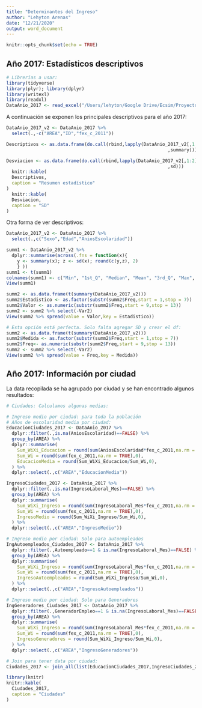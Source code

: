 ```yaml
---
title: "Determinantes del Ingreso"
author: "Lehyton Arenas"
date: "12/21/2020"
output: word_document
---
```


```r
knitr::opts_chunk$set(echo = TRUE)
```

## Año 2017: Estadísticos descriptivos

```r
# Librerías a usar:
library(tidyverse)
library(plyr); library(dplyr)
library(writexl) 
library(readxl)
DataAnio_2017 <- read_excel("/Users/lehyton/Google Drive/Ecsim/Proyecto Agosto/3_Entregables Lehyton/Data/DataAnio_2017_v3.xlsx")
```

A continuación se exponen los principales descriptivos para el año 2017: 

```r
DataAnio_2017_v2 <- DataAnio_2017 %>% 
  select(.,-c("AREA","ID","fex_c_2011"))

Descriptivos <- as.data.frame(do.call(rbind,lapply(DataAnio_2017_v2[,1:2]
                                                            ,summary)))

Desviacion <- as.data.frame(do.call(rbind,lapply(DataAnio_2017_v2[,1:2]
                                                            ,sd)))
  knitr::kable(
  Descriptivos,
  caption = "Resumen estadístico"
)
  knitr::kable(
  Desviacion,
  caption = "SD"
)
```
Otra forma de ver descriptivos:
```r

DataAnio_2017_v2 <- DataAnio_2017 %>% 
  select(.,c("Sexo","Edad","AniosEscolaridad"))

summ1 <- DataAnio_2017_v2 %>% 
  dplyr::summarise(across(.fns = function(x){
    y <- summary(x); z <- sd(x); round(c(y,z), 2) 
    } ))
summ1 <- t(summ1)
colnames(summ1) <- c("Min", "1st_Q", "Median", "Mean", "3rd_Q", "Max", "St_d")
View(summ1)

summ2 <- as.data.frame(t(summary(DataAnio_2017_v2)))
summ2$Estadistico <- as.factor(substr(summ2$Freq,start = 1,stop = 7))
summ2$Valor <- as.numeric(substr(summ2$Freq,start = 9,stop = 13))
summ2 <- summ2 %>% select(-Var2)
View(summ2 %>% spread(value = Valor,key = Estadistico))

# Esta opción está perfecta. Solo falta agregar SD y crear el df:
summ2 <- as.data.frame(t(summary(DataAnio_2017_v2)))
summ2$Medida <- as.factor(substr(summ2$Freq,start = 1,stop = 7))
summ2$Freq<- as.numeric(substr(summ2$Freq,start = 9,stop = 13))
summ2 <- summ2 %>% select(-Var2)
View(summ2 %>% spread(value = Freq,key = Medida))
```
## Año 2017: Información por ciudad

La data recopilada se ha agrupado por ciudad y se han encontrado algunos resultados:
```r
# Ciudades: Calculamos algunas medias:

# Ingreso medio por ciudad: para toda la población
# Años de escolaridad media por ciudad:
EducacionCiudades_2017 <- DataAnio_2017 %>% 
  dplyr::filter(.,is.na(AniosEscolaridad)==FALSE) %>%
  group_by(AREA) %>% 
  dplyr::summarise(
    Sum_WiXi_Educacion = round(sum(AniosEscolaridad*fex_c_2011,na.rm = TRUE),0),
    Sum_Wi = round(sum(fex_c_2011,na.rm = TRUE),0),
    EducacionMedia = round(Sum_WiXi_Educacion/Sum_Wi,0),
  ) %>% 
  dplyr::select(.,c("AREA","EducacionMedia"))

IngresoCiudades_2017 <- DataAnio_2017 %>% 
  dplyr::filter(.,is.na(IngresoLaboral_Mes)==FALSE) %>%
  group_by(AREA) %>% 
  dplyr::summarise(
    Sum_WiXi_Ingreso = round(sum(IngresoLaboral_Mes*fex_c_2011,na.rm = TRUE),0),
    Sum_Wi = round(sum(fex_c_2011,na.rm = TRUE),0),
    IngresoMedio = round(Sum_WiXi_Ingreso/Sum_Wi,0),
  ) %>% 
  dplyr::select(.,c("AREA","IngresoMedio"))

# Ingreso medio por ciudad: Solo para autoempleados
IngAutoempleados_Ciudades_2017 <- DataAnio_2017 %>% 
  dplyr::filter(.,Autoempleado==1 & is.na(IngresoLaboral_Mes)==FALSE) %>% 
  group_by(AREA) %>% 
  dplyr::summarise(
    Sum_WiXi_Ingreso = round(sum(IngresoLaboral_Mes*fex_c_2011,na.rm = TRUE),0),
    Sum_Wi = round(sum(fex_c_2011,na.rm = TRUE),0),
    IngresoAutoempleados = round(Sum_WiXi_Ingreso/Sum_Wi,0),
  ) %>% 
  dplyr::select(.,c("AREA","IngresoAutoempleados"))

# Ingreso medio por ciudad: Solo para Generadores
IngGeneradores_Ciudades_2017 <- DataAnio_2017 %>% 
  dplyr::filter(.,GeneradorEmpleo==1 & is.na(IngresoLaboral_Mes)==FALSE) %>% 
  group_by(AREA) %>% 
  dplyr::summarise(
    Sum_WiXi_Ingreso = round(sum(IngresoLaboral_Mes*fex_c_2011,na.rm = TRUE),0),
    Sum_Wi = round(sum(fex_c_2011,na.rm = TRUE),0),
    IngresoGeneradores = round(Sum_WiXi_Ingreso/Sum_Wi,0),
  ) %>% 
  dplyr::select(.,c("AREA","IngresoGeneradores"))

# Join para tener data por ciudad:
Ciudades_2017 <- join_all(list(EducacionCiudades_2017,IngresoCiudades_2017,IngAutoempleados_Ciudades_2017,IngGeneradores_Ciudades_2017), by=c("AREA"),type = "full")

```

```r
library(knitr)
knitr::kable(
  Ciudades_2017,
  caption = "Ciudades"
)
```






